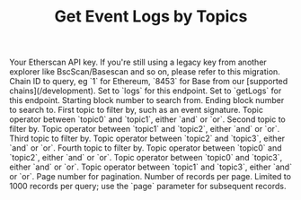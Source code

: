 ﻿---
title: "Get Event Logs by Topics"
api: "GET /v2/api"
keywords: ["event logs", "topics"]
---



  <ParamField query="apikey" type="string">
    Your Etherscan API key. If you're still using a legacy key from another explorer like BscScan/Basescan and so on, please refer to this migration.
  </ParamField>
  <ParamField query="chainid" type="string" default="1">
    Chain ID to query, eg `1` for Ethereum, `8453` for Base from our [supported chains](/development).
  </ParamField>
  <ParamField query="module" type="string" default="logs">
    Set to `logs` for this endpoint.
  </ParamField>
  <ParamField query="action" type="string" default="getLogs">
    Set to `getLogs` for this endpoint.
  </ParamField>
  <ParamField query="fromBlock" type="integer" default="12878196">
    Starting block number to search from.
  </ParamField>
  <ParamField query="toBlock" type="integer" default="12879196">
    Ending block number to search to.
  </ParamField>
  <ParamField query="topic0" type="string" default="0xddf252ad1be2c89b69c2b068fc378daa952ba7f163c4a11628f55a4df523b3ef">
    First topic to filter by, such as an event signature.
  </ParamField>
  <ParamField query="topic0_1_opr" type="string" default="and">
    Topic operator between `topic0` and `topic1`, either `and` or `or`.
  </ParamField>
  <ParamField query="topic1" type="string" default="0x0000000000000000000000000000000000000000000000000000000000000000">
    Second topic to filter by.
  </ParamField>
  <ParamField query="topic1_2_opr" type="string" default="and">
    Topic operator between `topic1` and `topic2`, either `and` or `or`.
  </ParamField>
  <ParamField query="topic2" type="string" default="0x000000000000000000000000c45a4b3b698f21f88687548e7f5a80df8b99d93d">
    Third topic to filter by.
  </ParamField>
  <ParamField query="topic2_3_opr" type="string" default="and">
    Topic operator between `topic2` and `topic3`, either `and` or `or`.
  </ParamField>
  <ParamField query="topic3" type="string" default="0x00000000000000000000000000000000000000000000000000000000000000b5">
    Fourth topic to filter by.
  </ParamField>
  <ParamField query="topic0_2_opr" type="string" default="and">
    Topic operator between `topic0` and `topic2`, either `and` or `or`.
  </ParamField>
  <ParamField query="topic0_3_opr" type="string" default="and">
    Topic operator between `topic0` and `topic3`, either `and` or `or`.
  </ParamField>
  <ParamField query="topic1_3_opr" type="string" default="and">
    Topic operator between `topic1` and `topic3`, either `and` or `or`.
  </ParamField>
  <ParamField query="page" type="integer" default="1">
    Page number for pagination.
  </ParamField>
  <ParamField query="offset" type="integer" default="1000">
    Number of records per page. Limited to 1000 records per query; use the `page` parameter for subsequent records.
  </ParamField>
